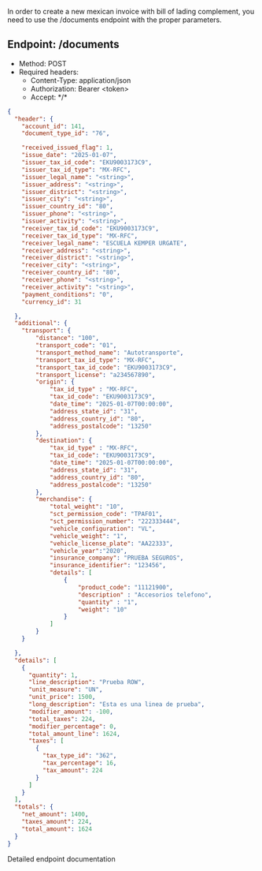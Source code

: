 In order to create a new mexican invoice with bill of lading complement, you need to use the /documents endpoint with the proper parameters.

## Endpoint: /documents
* Method: POST
* Required headers:
    * Content-Type: application/json
    * Authorization: Bearer \<token\>
    * Accept: \*/\*

```json
{
  "header": {
    "account_id": 141,
    "document_type_id": "76",

    "received_issued_flag": 1,
    "issue_date": "2025-01-07",
    "issuer_tax_id_code": "EKU9003173C9",
    "issuer_tax_id_type": "MX-RFC",
    "issuer_legal_name": "<string>",
    "issuer_address": "<string>",
    "issuer_district": "<string>",
    "issuer_city": "<string>",
    "issuer_country_id": "80",
    "issuer_phone": "<string>",
    "issuer_activity": "<string>",
    "receiver_tax_id_code": "EKU9003173C9",
    "receiver_tax_id_type": "MX-RFC",
    "receiver_legal_name": "ESCUELA KEMPER URGATE",
    "receiver_address": "<string>",
    "receiver_district": "<string>",
    "receiver_city": "<string>",
    "receiver_country_id": "80",
    "receiver_phone": "<string>",
    "receiver_activity": "<string>",
    "payment_conditions": "0",
    "currency_id": 31

  },
  "additional": {
	"transport": {
		"distance": "100",
		"transport_code": "01",
		"transport_method_name": "Autotransporte",
		"transport_tax_id_type": "MX-RFC",
		"transport_tax_id_code": "EKU9003173C9",
		"transport_license": "a234567890",
		"origin": {
			"tax_id_type" : "MX-RFC",
			"tax_id_code": "EKU9003173C9",
			"date_time": "2025-01-07T00:00:00",
			"address_state_id": "31",
			"address_country_id": "80",
			"address_postalcode": "13250"
		},
		"destination": {
			"tax_id_type" : "MX-RFC",
			"tax_id_code": "EKU9003173C9",
			"date_time": "2025-01-07T00:00:00",
			"address_state_id": "31",
			"address_country_id": "80",
			"address_postalcode": "13250"
		},
		"merchandise": {
			"total_weight": "10",
			"sct_permission_code": "TPAF01",
			"sct_permission_number": "222333444",
			"vehicle_configuration": "VL",
			"vehicle_weight": "1",
			"vehicle_license_plate": "AA22333",
			"vehicle_year":"2020",
			"insurance_company": "PRUEBA SEGUROS",
			"insurance_identifier": "123456",
			"details": [
				{
					"product_code": "11121900",
					"description" : "Accesorios telefono",
					"quantity" : "1",
					"weight": "10"
				}
			]
		}
	}

  },
  "details": [
    {
      "quantity": 1,
      "line_description": "Prueba ROW",
      "unit_measure": "UN",
      "unit_price": 1500,
      "long_description": "Esta es una linea de prueba",
      "modifier_amount": -100,
      "total_taxes": 224,
      "modifier_percentage": 0,
      "total_amount_line": 1624,
      "taxes": [
        {
          "tax_type_id": "362",
          "tax_percentage": 16,
          "tax_amount": 224
        }
      ]
    }
  ],
  "totals": {
    "net_amount": 1400,
    "taxes_amount": 224,
    "total_amount": 1624
  }
}
```


<CardGroup cols={1}>
    <Card
        title="API Reference POST /documents"
        icon="terminal"
        href="/api-reference/endpoint/create-a-new-document"
    >
        Detailed endpoint documentation
    </Card>
</CardGroup>
